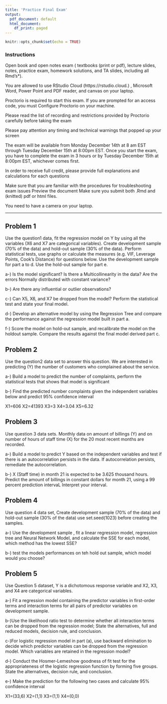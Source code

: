 ```yaml
---
title: 'Practice Final Exam'
output:
  pdf_document: default
  html_document:
    df_print: paged
---
```


```r
knitr::opts_chunk$set(echo = TRUE)
```

### Instructions

Open book and open notes exam ( textbooks (print or pdf), lecture slides, notes, practice exam, homework solutions, and TA slides, including all Rmd's*).

You are allowed to use RStudio Cloud (https://rstudio.cloud.) , Microsoft Word, Power Point and PDF reader, and canvas on your laptop.

Proctorio is required to start this exam. If you are prompted for an access code, you must Configure Proctorio  on your machine. 

Please read the list of recording and restrictions provided by Proctorio carefully before taking the exam 

Please pay attention any timing and technical warnings that popped up your screen 

The exam will be available from Monday December 14th at 8 am EST through Tuesday December 15th at 8:00pm EST.
Once you start the exam, you have to complete the exam in 3 hours or by Tuesday December 15th at 8:00pm EST, whichever comes first.

In order to receive full credit, please provide full explanations and calculations for each questions 

Make sure that you are familiar with the procedures for troubleshooting exam issues Preview the document
Make sure you submit both .Rmd and (knitted) pdf or html files.


You need to have a camera on your laptop.

----------------------------------------------------


## Problem 1

Use the question1 data, fit the regression model on Y by using all the variables (X6 and X7 are categorical variables). Create development sample (70% of the data) and hold-out sample (30% of the data).  Perform statistical tests, use graphs or calculate the measures (e.g. VIF, Leverage Points, Cook’s Distance) for questions below. Use the development sample for part a to d. Use the hold-out sample for part e.
  
a-) Is the model significant? Is there a Multicollinearity in the data? Are the errors Normally distributed with constant variance?

b-) Are there any influential or outlier observations?

c-) Can X5, X6, and X7 be dropped from the model? Perform the statistical test and state your final model.

d-) Develop an alternative model by using the Regression Tree and compare the performance against the regression model built in part a. 

f-) Score the model on hold-out sample, and recalibrate the model on the holdout sample. Compare the results against the final model derived part c.


## Problem 2

Use the question2 data set to answer this question. We are interested in predicting  (Y) the number of customers who complained about the service.
 
a-) Build a model to predict the number of complaints, perform the statistical tests that shows that model is significant

b-)   Find the predicted number complaints given the independent variables below and predict 95% confidence interval

X1=606 X2=41393	X3=3	X4=3.04	X5=6.32


## Problem 3 

Use question 3 data sets. Monthly data on amount of billings (Y) and on number of hours of staff time (X) for the 20 most recent months are recorded.

a-) Build a model to predict Y based on the independent variables and test if there is an autocorrelation persists in the data. If autocorrelation persists, remediate the autocorrelation. 

b-) X (Staff time) in month 21 is expected to be 3.625 thousand hours. Predict the amount of
billings in constant dollars for month 21, using a 99 percent prediction intervaL Interpret
your interval.


## Problem 4
 
Use question 4 data set, Create development sample (70% of the data) and hold-out sample (30% of the data) use set.seed(1023) before creating the samples.

 a-) Use the development sample , fit a linear regression model,  regression tree and  Neural Network Model, and calculate the SSE for each model, which method has the lowest SSE?
 
 b-) test the models performances on teh hold out sample, which model would you choose?


## Problem 5

Use Question 5 dataset, Y is a dichotomous response variable and X2, X3, and X4 are categorical variables. 

a-) Fit a regression model containing the predictor variables in first-order terms and interaction terms for all pairs of predictor variables on development sample. 

b-)Use the likelihood ratio test to determine whether all interaction terms can be dropped
from the regression model; State the alternatives, full and reduced models, decision rule, and conclusion. 

c-)For logistic regression model in part (a), use backward elimination to decide which predictor
variables can be dropped from the regression model.  Which variables are retained in the regression model?

d-) Conduct the Hosmer-Lemeshow goodness of fit test for the appropriateness of the logistic regression function by forming five groups. State the alternatives, decision rule, and conclusion. 


e-) Make the prediction for the following two cases and calculate 95% confidence interval

X1=(33,6) X2=(1,1) X3=(1,1) X4=(0,0)

